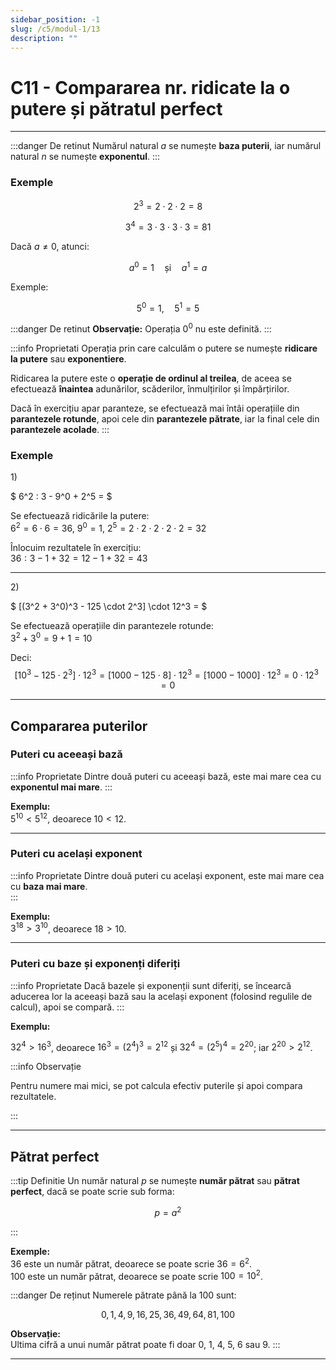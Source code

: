 ```yaml
---
sidebar_position: -1
slug: /c5/modul-1/13
description: ""
---
```


# C11 - Compararea nr. ridicate la o putere și pătratul perfect
---
:::danger De retinut
Numărul natural $a$ se numește **baza puterii**, iar numărul natural $n$ se numește **exponentul**.
:::

### Exemple

$$
2^3 = 2 \cdot 2 \cdot 2 = 8
$$

$$
3^4 = 3 \cdot 3 \cdot 3 \cdot 3 = 81
$$

Dacă $a \ne 0$, atunci:

$$
a^0 = 1 \quad \text{și} \quad a^1 = a
$$

Exemple:

$$
5^0 = 1, \quad 5^1 = 5
$$

:::danger De retinut
**Observație:** Operația $0^0$ nu este definită.
:::

:::info Proprietati
Operația prin care calculăm o putere se numește **ridicare la putere** sau **exponentiere**.

Ridicarea la putere este o **operație de ordinul al treilea**, de aceea se efectuează **înaintea** adunărilor, scăderilor, înmulțirilor și împărțirilor.

Dacă în exercițiu apar paranteze, se efectuează mai întâi operațiile din **parantezele rotunde**, apoi cele din **parantezele pătrate**, iar la final cele din **parantezele acolade**.
:::
### Exemple

$1)$  

$
6^2 : 3 - 9^0 + 2^5 = 
$

Se efectuează ridicările la putere:  
$6^2 = 6 \cdot 6 = 36$, $9^0 = 1$, $2^5 = 2 \cdot 2 \cdot 2 \cdot 2 \cdot 2 = 32$

Înlocuim rezultatele în exercițiu:  
$36 : 3 - 1 + 32 = 12 - 1 + 32 = 43$

---

$2)$ 

$
[(3^2 + 3^0)^3 - 125 \cdot 2^3] \cdot 12^3 =
$

Se efectuează operațiile din parantezele rotunde:  
$3^2 + 3^0 = 9 + 1 = 10$

Deci:
$$
[10^3 - 125 \cdot 2^3] \cdot 12^3 = [1000 - 125 \cdot 8] \cdot 12^3 = [1000 - 1000] \cdot 12^3 = 0 \cdot 12^3 = 0
$$

---

## Compararea puterilor

### Puteri cu aceeași bază

:::info Proprietate
Dintre două puteri cu aceeași bază, este mai mare cea cu **exponentul mai mare**. 
:::

**Exemplu:**  
$5^{10} < 5^{12}$, deoarece $10 < 12$.

---

### Puteri cu același exponent

:::info Proprietate
Dintre două puteri cu același exponent, este mai mare cea cu **baza mai mare**.  
:::

**Exemplu:**  
$3^{18} > 3^{10}$, deoarece $18 > 10$.

---

### Puteri cu baze și exponenți diferiți

:::info Proprietate
Dacă bazele și exponenții sunt diferiți, se încearcă aducerea lor la aceeași bază sau la același exponent (folosind regulile de calcul), apoi se compară.
:::

**Exemplu:**

$32^4 > 16^{3}$, deoarece $16^{3} = (2^4)^{3} = 2^{12}$ și $32^4 = (2^5)^4 = 2^{20}$; iar $2^{20} > 2^{12}$.


:::info Observație

Pentru numere mai mici, se pot calcula efectiv puterile și apoi compara rezultatele.

:::

---

## Pătrat perfect

:::tip Definitie
Un număr natural $p$ se numește **număr pătrat** sau **pătrat perfect**, dacă se poate scrie sub forma:

$$
p = a^2
$$

:::

**Exemple:**  
$36$ este un număr pătrat, deoarece se poate scrie $36 = 6^2$.  
$100$ este un număr pătrat, deoarece se poate scrie $100 = 10^2$.

:::danger De reținut
Numerele pătrate până la 100 sunt:  

$$
0, 1, 4, 9, 16, 25, 36, 49, 64, 81, 100
$$

**Observație:**  
Ultima cifră a unui număr pătrat poate fi doar 0, 1, 4, 5, 6 sau 9.
:::

---